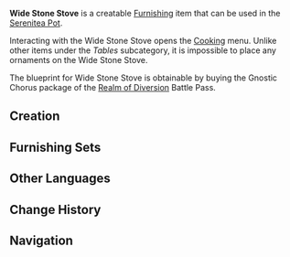 {{Furnishing Infobox
|id             = 361304
|image          = Item Wide Stone Stove.png
|category       = Large Furnishing
|subcategory    = Table
|rarity         = 4
|adeptal_energy = 90
|load           = 558
|reduced_load   = 176
|description    = A stove with a wide platform upon which much food and crockery may be placed &mdash; indeed, more than enough to meet the cooking needs of any popular restaurant. Though this design is excellent in dealing with wood chips and charcoal, you still need to watch for the smoke. Mind you don't blacken the roof and walls, now.
|blueprint      = [[Battle Pass/Realm of Diversion|Realm of Diversion]] Battle Pass: Gnostic Chorus
|interaction    = Cooking
|battlepass     = Realm of Diversion
}}
'''Wide Stone Stove''' is a creatable [[Furnishing]] item that can be used in the [[Serenitea Pot]].

Interacting with the Wide Stone Stove opens the [[Cooking]] menu.
Unlike other items under the ''Tables'' subcategory, it is impossible to place any ornaments on the Wide Stone Stove.

The blueprint for Wide Stone Stove is obtainable by buying the Gnostic Chorus package of the [[Battle Pass/Realm of Diversion|Realm of Diversion]] Battle Pass.

==Creation==
{{Recipe
|type = Creation
|time = 16h
|Iron Chunk = 4
|White Iron Chunk = 4
|sort = Iron Chunk,White Iron Chunk
}}

==Furnishing Sets==
{{Craft Usage}}

==Other Languages==
{{Other Languages|default_hidden = 1
|en      = Wide Stone Stove
|zhs     = 阔面石制炉灶
|zhs_rm  = Kuòmiàn Shízhì Lúzào
|zht     = 闊面石製爐灶
|zht_rm  = Kuòmiàn Shízhì Lúzào
|ja      = 広めの石造かまど
|ja_rm   = Hirome no Sekizou Kamado
|ko      = 넓적돌 부뚜막
|ko_rm   = Neoljjeokdol Buttumak
|es      = Hornilla ancha de piedra
|fr      = Grand fourneau en pierre
|ru      = Широкая каменная печь
|th      = เตาหินหน้ากว้าง
|th_rm   = 
|vi      = Bếp Lò Đá
|de      = Breiter Steinofen
|id      = Kompor Batu Lebar
|pt      = Fogão de Pedra Largo
}}

==Change History==
{{Change History|1.5}}

==Navigation==
{{Furnishing Navbox/Interior|Large Furnishing}}